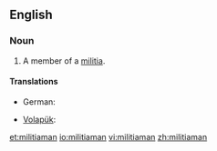 ==English==
===Noun===
{{en-noun|pl=militiamen}}

#A member of a [[militia]].

====Translations====
{{trans-top|member of a militia}}
* German: {{t-|de|Milizionär|m}}
{{trans-mid}}
* [[Volapük]]: {{qualifier|male or female}} {{t|vo|sifanakomipan}}
{{trans-bottom}}

[[et:militiaman]]
[[io:militiaman]]
[[vi:militiaman]]
[[zh:militiaman]]
